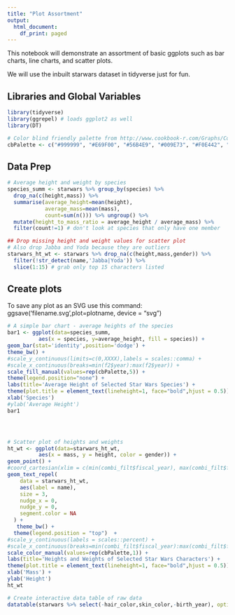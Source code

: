 ```yaml
---
title: "Plot Assortment"
output:
  html_document:
    df_print: paged
---
```


This notebook will demonstrate an assortment of basic ggplots 
such as bar charts, line charts, and scatter plots.

We will use the inbuilt starwars dataset in tidyverse just for fun.


## Libraries and Global Variables
```r
library(tidyverse)
library(ggrepel) # loads ggplot2 as well
library(DT)

# Color blind friendly palette from http://www.cookbook-r.com/Graphs/Colors_(ggplot2)/
cbPalette <- c("#999999", "#E69F00", "#56B4E9", "#009E73", "#F0E442", "#0072B2", "#D55E00", "#CC79A7")
```

## Data Prep

```r
# Average height and weight by species
species_summ <- starwars %>% group_by(species) %>%
  drop_na(c(height,mass)) %>%
  summarise(average_height=mean(height),
            average_mass=mean(mass),
            count=sum(n())) %>% ungroup() %>%
  mutate(height_to_mass_ratio = average_height / average_mass) %>%
  filter(count!=1) # don't look at species that only have one member

## Drop missing height and weight values for scatter plot
# Also drop Jabba and Yoda because they are outliers
starwars_ht_wt <- starwars %>% drop_na(c(height,mass,gender)) %>%
  filter(!str_detect(name,'Jabba|Yoda')) %>% 
  slice(1:15) # grab only top 15 characters listed

```

## Create plots

To save any plot as an SVG use this command:
ggsave('filename.svg',plot=plotname, device = "svg")

```r
# A simple bar chart - average heights of the species
bar1 <- ggplot(data=species_summ,
          aes(x = species, y=average_height, fill = species)) +
geom_bar(stat='identity',position='dodge') +
theme_bw() +
#scale_y_continuous(limits=c(0,XXXX),labels = scales::comma) +
#scale_x_continuous(breaks=min(f2$year):max(f2$year)) + 
scale_fill_manual(values=rep(cbPalette,5)) +
theme(legend.position="none") +
labs(title='Average Height of Selected Star Wars Species') +
theme(plot.title = element_text(lineheight=1, face="bold",hjust = 0.5)) +
xlab('Species') 
#ylab('Average Height')
bar1




# Scatter plot of heights and weights 
ht_wt <- ggplot(data=starwars_ht_wt,
          aes(x = mass, y = height, color = gender)) +
geom_point() +
#coord_cartesian(xlim = c(min(combi_filt$fiscal_year), max(combi_filt$fiscal_year) + 2)) + # gives us room for labels?
geom_text_repel(
    data = starwars_ht_wt,
    aes(label = name),
    size = 3,
    nudge_x = 0,
    nudge_y = 0,
    segment.color = NA
  ) +
   theme_bw() +
  theme(legend.position = "top")  +
#scale_y_continuous(labels = scales::percent) +
#scale_x_continuous(breaks=min(combi_filt$fiscal_year):max(combi_filt$fiscal_year)) + 
scale_color_manual(values=rep(cbPalette,1)) +
labs(title='Heights and Weights of Selected Star Wars Characters') +
theme(plot.title = element_text(lineheight=1, face="bold",hjust = 0.5)) +
xlab('Mass') +
ylab('Height')
ht_wt

# Create interactive data table of raw data
datatable(starwars %>% select(-hair_color,skin_color,-birth_year), options = list(pageLength = 10))
```

